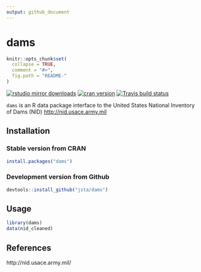 ```yaml
---
output: github_document
---
```


dams
=====

```r
knitr::opts_chunk$set(
  collapse = TRUE,
  comment = "#>",
  fig.path = "README-"
)
```

[![rstudio mirror downloads](http://cranlogs.r-pkg.org/badges/dams?color=C9A115)](https://github.com/metacran/cranlogs.app)
[![cran version](http://www.r-pkg.org/badges/version/dams)](https://cran.r-project.org/package=dams)
[![Travis build status](https://travis-ci.org/jsta/dams.svg?branch=master)](https://travis-ci.org/jsta/dams)

`dams` is an R data package interface to the United States National Inventory of Dams (NID) <http://nid.usace.army.mil>


## Installation

### Stable version from CRAN
```r
install.packages("dams")
```

### Development version from Github

```r
devtools::install_github("jsta/dams")
```

## Usage

```r
library(dams)
data(nid_cleaned)
```

## References

http://nid.usace.army.mil/

<!-- README.md is generated from README.Rmd. Please edit that file -->


